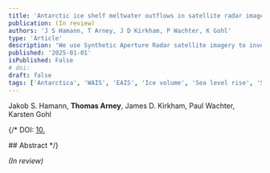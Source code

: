 ```yaml
---
title: 'Antarctic ice shelf meltwater outflows in satellite radar imagery: ground-truthing and basal channel observations'
publication: (In review)
authors: 'J S Hamann, T Arney, J D Kirkham, P Wachter, K Gohl' 
type: 'Article'
description: 'We use Synthetic Aperture Radar satellite imagery to investigate meltwater presence along the Antarctic coastline, a possible method for monitoring ice shelf melting, capable of all-weather, day-and-night imaging.'
published: '2025-01-01'
isPublished: False
# doi:
draft: false
tags: ['Antarctica', 'WAIS', 'EAIS', 'Ice volume', 'Sea level rise', 'SAR', 'Remote sensing']
---
```


Jakob S. Hamann, **Thomas Arney**, James D. Kirkham, Paul Wachter, Karsten Gohl

{/* 
DOI: [10.](https://doi.org/10.) 


<InfoBox>
## Abstract

</InfoBox>
*/}

*(In review)*
